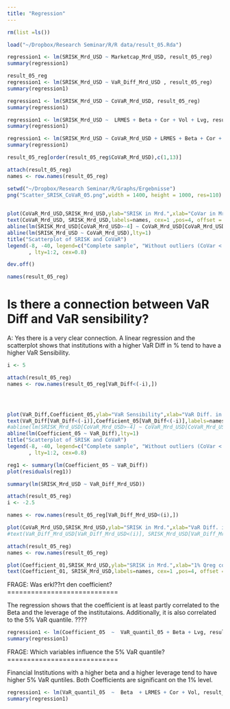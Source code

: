 ```yaml
---
title: "Regression"
---
```


```r
rm(list =ls())
```

```r
load("~/Dropbox/Research Seminar/R/R data/result_05.Rda")
```

```r
regression1 <- lm(SRISK_Mrd_USD ~ Marketcap_Mrd_USD, result_05_reg)
summary(regression1)
```

```r
result_05_reg
regression1 <- lm(SRISK_Mrd_USD ~ VaR_Diff_Mrd_USD , result_05_reg)
summary(regression1)
```


```r
regression1 <- lm(SRISK_Mrd_USD ~ CoVaR_Mrd_USD, result_05_reg)
summary(regression1)
```

```r
regression1 <- lm(SRISK_Mrd_USD ~  LRMES + Beta + Cor + Vol + Lvg, result_05_reg)
summary(regression1)
```

```r
regression1 <- lm(SRISK_Mrd_USD ~ CoVaR_Mrd_USD + LRMES + Beta + Cor + Vol + Lvg, result_05_reg)
summary(regression1)
```


```r
result_05_reg[order(result_05_reg$CoVaR_Mrd_USD),c(1,13)]
```



```r
attach(result_05_reg)
names <- row.names(result_05_reg)

setwd("~/Dropbox/Research Seminar/R/Graphs/Ergebnisse")
png("Scatter_SRISK_CoVaR_05.png",width = 1400, height = 1000, res=110)

  
plot(CoVaR_Mrd_USD,SRISK_Mrd_USD,ylab="SRISK in Mrd.",xlab="CoVar in Mrd.",ylim=c(-45,0),xlim=c(-35,0))
text(CoVaR_Mrd_USD, SRISK_Mrd_USD,labels=names, cex=1 ,pos=4, offset = 0.7)
abline(lm(SRISK_Mrd_USD[CoVaR_Mrd_USD>-4] ~ CoVaR_Mrd_USD[CoVaR_Mrd_USD>-4]),lty=2)
abline(lm(SRISK_Mrd_USD ~ CoVaR_Mrd_USD),lty=1)
title("Scatterplot of SRISK and CoVaR")
legend(-8, -40, legend=c("Complete sample", "Without outliers (CoVar < -4"),
       , lty=1:2, cex=0.8)

dev.off()
```

```r
names(result_05_reg)
```

Is there a connection between VaR Diff and VaR sensibility?
===========================================================

A:
Yes there is a very clear connection. A linear regression and the scatterplot shows that institutions with a higher VaR Diff in % tend to have a higher VaR Sensibility.


```r
i <- 5

attach(result_05_reg)
names <- row.names(result_05_reg[VaR_Diff<(-i),])




plot(VaR_Diff,Coefficient_05,ylab="VaR Sensibility",xlab="VaR Diff. in %") #,ylim=c(-45,0),xlim=c(-8,0))
text(VaR_Diff[VaR_Diff<(-i)],Coefficient_05[VaR_Diff<(-i)],labels=names, cex=0.75 ,pos=4, offset = 0.7)
#abline(lm(SRISK_Mrd_USD[CoVaR_Mrd_USD>-4] ~ CoVaR_Mrd_USD[CoVaR_Mrd_USD>-4]),lty=2)
abline(lm(Coefficient_05 ~ VaR_Diff),lty=1)
title("Scatterplot of SRISK and CoVaR")
legend(-8, -40, legend=c("Complete sample", "Without outliers (CoVar < -4"),
       , lty=1:2, cex=0.8)

reg1 <- summary(lm(Coefficient_05 ~ VaR_Diff))
plot(residuals(reg1))

summary(lm(SRISK_Mrd_USD ~ VaR_Diff_Mrd_USD))
```

```r
attach(result_05_reg)
i <- -2.5

names <- row.names(result_05_reg[VaR_Diff_Mrd_USD<(i),])

plot(CoVaR_Mrd_USD,SRISK_Mrd_USD,ylab="SRISK in Mrd.",xlab="VaR Diff. in Mrd.")
#text(VaR_Diff_Mrd_USD[VaR_Diff_Mrd_USD<(i)], SRISK_Mrd_USD[VaR_Diff_Mrd_USD<(i)],labels=names, cex=1 ,pos=4, offset = 0.7)
```


```r
attach(result_05_reg)
names <- row.names(result_05_reg)

plot(Coefficient_01,SRISK_Mrd_USD,ylab="SRISK in Mrd.",xlab="1% Qreg coefficient",ylim=c(-40,0))
text(Coefficient_01, SRISK_Mrd_USD,labels=names, cex=1 ,pos=4, offset = 0.7)
```

FRAGE:
Was erkl??rt den coefficient?
============================

The regression shows that the coefficient is at least partly correlated to the Beta and the leverage of the institutaions.
Additionally, it is also correlated to the 5% VaR quantile. ????

```r
regression1 <- lm(Coefficient_05  ~  VaR_quantil_05 + Beta + Lvg, result_05_reg)
summary(regression1)
```

FRAGE:
Which variables influence the 5% VaR quantile?
============================

Financial Institutions with a higher beta and a higher leverage tend to have higher 5% VaR quntiles. Both Coefficients are significant on the 1% level.

```r
regression1 <- lm(VaR_quantil_05  ~  Beta  + LRMES + Cor + Vol, result_05_reg)
summary(regression1)
```